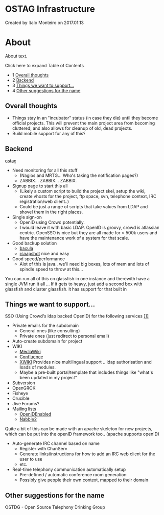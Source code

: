 
# OSTAG Infrastructure 

 Created by  Italo Monteiro on 2017.01.13

# About

About text.

Click here to expand Table of Contents

* 1 [Overall thoughts](#overall-thoughts)
* 2 [Backend](#backend)
* 3 [Things we want to support...](#things-we-want-to-support)
* 4 [Other suggestions for the name](#other-suggestions-for-the-name)

## Overall thoughts

* Things stay in an "incubator" status (in case they die) until they become official projects. This will prevent the main project area from becoming cluttered, and also allows for cleanup of old, dead projects.
* Build mobile support for any of this?

## Backend

[ostag](./index.mdx#about)

* Need monitoring for all this stuff  
   * (Nagios and MRTG... Who's taking the notification pages?)  
   * ZABBIX... ZABBIX... ZABBIX.
* Signup page to start this all  
   * (Likely a custom script to build the project skel, setup the wiki, create vhosts for the project, ftp space, svn, telephone context, IRC registration/web client..)  
   * Could be just a range of scripts that take values from LDAP and shovel them in the right places.
* Single sign-on  
   * OpenID using Crowd potentially.  
   * I would leave it with basic LDAP. OpenID is groovy, crowd is atlassian centric. OpenSSO is nice but they are all made for > 500k users and have the maintenance work of a system for that scale.
* Good backup solution  
   * [bacula](http://www.bacula.org/)  
   * [rsnapshot](http://www.rsnapshot.org/) nice and easy
* Good speed/performance  
   * Alot of this is java.. we'll need big boxes, lots of mem and lots of spindle speed to throw at this...

You can run all of this on glassfish in one instance and therewith have a single JVM run it all ... If it gets to heavy, just add a second box with glassfish and cluster glassfish. it has support for that built in

## Things we want to support...

SSO (Using Crowd's ldap backed OpenID) for the following services [\[1\]](http://confluence.atlassian.com/display/CROWD/Crowd+Documentation)

* Private emails for the subdomain  
   * General ones (like consulting)  
   * Private ones (just redirect to personal email)
* Auto-create subdomain for project
* WIKI  
   * [MediaWiki](http://www.mediawiki.com/)  
   * [Confluence](http://www.confluence.com/)  
   * [XWIKI](http://www.xwiki.org/) Provides nice multilingual support .. ldap authorisation and loads of modules.  
   * Maybe a pre-built portal/template that includes things like "what's been updated in my project"
* Subversion
* OpenGROK
* Fisheye
* Crucible
* Jive Forums?
* Mailing lists  
   * [OpenIDEnabled](http://openidenabled.com/unsupported-software/)  
   * [Nabble2](http://www.nabble2.com/)

Quite a bit of this can be made with an apache skeleton for new projects, which can be put into the openID framework too.. (apache supports openID)

* Auto-generate IRC channel based on name  
   * Register with ChanServ  
   * Generate links/instructions for how to add an IRC web client for the user to use  
   * etc.
* Real-time telephony communication automatically setup  
   * Pre-defined / automatic conference room generation  
   * Possibly give people their own context, mapped to their domain

## Other suggestions for the name

OSTDG - Open Source Telephony Drinking Group



